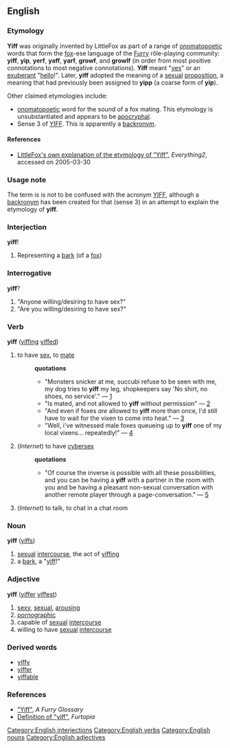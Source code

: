 {{wikipedia}}
== English ==
=== Etymology ===
'''Yiff''' was originally invented by LittleFox as part of a range of [[onomatopoetic]] words that form the [[fox]]-ese language of the [[w:Furry|Furry]] rôle-playing community: '''yiff''', '''yip''', '''yerf''', '''yaff''', '''yarf''', '''growf''', and '''growlf''' (in order from most positive connotations to most negative connotations).  '''Yiff''' meant "[[yes]]" or an [[exuberant]] "[[hello]]!".  Later, '''yiff''' adopted the meaning of a [[sexual]] [[proposition]], a meaning that had previously been assigned to '''yipp''' (a coarse form of '''yip''').

Other claimed etymologies include:
* [[onomatopoetic]] word for the sound of a fox mating.  This etymology is unsubstantiated and appears to be [[apocryphal]].
* Sense 3 of [[YIFF]].  This is apparently a [[backronym]].
==== References ====
* [http://everything2.com/index.pl?node=yiff LittleFox's own explanation of the etymology of "Yiff"], ''Everything2'', accessed on 2005-03-30
=== Usage note ===
The term is is not to be confused with the acronym [[YIFF]], although a [[backronym]] has been created for that (sense 3) in an attempt to explain the etymology of '''yiff'''.
=== Interjection ===
[[Category:English interjections]]
'''yiff'''!
# Representing a [[bark]] (of a [[fox]])
=== Interrogative ===
'''yiff'''?
# "Anyone willing/desiring to have sex?"
# "Are you willing/desiring to have sex?"
=== Verb ===
[[Category:English verbs]]
'''yiff''' ([[yiffing]] [[yiffed]])
# to have [[sex]], to [[mate]]
#:'''quotations'''
#:*"Monsters snicker at me, succubi refuse to be seen with me, my dog tries to '''yiff''' my leg, shopkeepers say 'No shirt, no shoes, no service'." &mdash; [http://groups-beta.google.com/group/rec.games.roguelike.nethack/msg/e39bb0ed0ff65dde]
#:*"Is mated, and not allowed to '''yiff''' without permission" &mdash; [http://www.furnation.com/kashra/tinysex/TinySex.htm]
#:*"And even if foxes ''are'' allowed to '''yiff''' more than once, I'd still have to wait for the vixen to come into heat." &mdash; [http://groups-beta.google.com/group/alt.lifestyle.furry/msg/7379c910ef0f6087]
#:*"Well, i've witnessed male foxes queueing up to '''yiff''' one of my local vixens... repeatedly!" &mdash; [http://groups-beta.google.com/group/alt.lifestyle.furry/msg/ba6553234d3b2320]
# (''Internet'') to have [[cybersex]]
#:'''quotations'''
#:*"Of course the inverse is possible with all these possibilities, and you can be having a '''yiff''' with a partner in the room with you and be having a pleasant non-sexual conversation with another remote player through a page-conversation." &mdash; [http://groups-beta.google.com/group/alt.fan.furry/msg/4e094a46fba477cd]
# (''Internet'') to talk, to chat in a chat room
=== Noun ===
[[Category:English nouns]]
'''yiff''' ([[yiffs]])
# [[sexual]] [[intercourse]], the act of [[yiffing]]
# a [[bark]], a "[[yiff]]!"
=== Adjective ===
[[Category:English adjectives]]
'''yiff''' ([[yiffer]] [[yiffest]])
# [[sexy]], [[sexual]], [[arousing]]
# [[pornographic]]
# capable of [[sexual]] [[intercourse]]
# willing to have [[sexual]] [[intercourse]]
=== Derived words ===
* [[yiffy]]
* [[yiffer]]
* [[yiffable]]
=== References ===
* [http://www.furcen.org/fgc/glossary.html#Y "Yiff"], ''A Furry Glossary''
* [http://www.cloudchasershaconage.furtopia.org/Yiff.txt Definition of "yiff"], ''Furtopia''